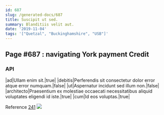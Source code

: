 ```yaml
---
id: 687
slug: /generated-docs/687
title: Suscipit ut sed.
summary: Blanditiis velit aut.
date: '2019-11-04'
tags: '["Quetzal", "Buckinghamshire", "USB"]'
---
```


## Page #687 : navigating York payment Credit
### API

|ad|Ullam enim sit.|true|
|debitis|Perferendis sit consectetur dolor error atque error numquam.|false|
|ut|Aspernatur incidunt sed illum non.|false|
|architecto|Praesentium ex molestiae occaecati necessitatibus aliquid voluptates eligendi id iste.|true|
|cum|Id eos voluptas.|true|

Reference [241](/generated-docs/241)
![](/assets/cats-4.jpg)


